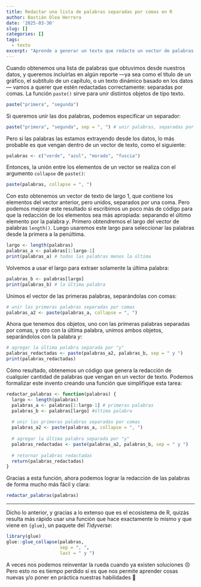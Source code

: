 ```yaml
---
title: Redactar una lista de palabras separadas por comas en R 
author: Bastián Olea Herrera 
date: '2025-03-30' 
slug: [] 
categories: [] 
tags:
  - texto
excerpt: "Aprende a generar un texto que redacte un vector de palabras sueltas en una oración separada por comas y con el separador _y_ al final; por ejemplo: ’uno, dos y tres’. Útil para escribir programáticamente títulos, subtítulos y textos para reportes."
---
```


Cuando obtenemos una lista de palabras que obtuvimos desde nuestros datos, y
queremos incluirlas en algún reporte —ya sea como el título de un gráfico, el
subtítulo de un capítulo, o un texto dinámico basado en los datos— vamos a
querer que estén redactadas correctamente: separadas por comas. La función
`paste()` sirve para unir distintos objetos de tipo texto.

```r
paste("primera", "segunda")
```

Si queremos unir las dos palabras, podemos especificar un separador:

```r
paste("primera", "segunda", sep = ", ") # unir palabras, separadas por comas
```
Pero si las palabras las estamos extrayendo desde los datos, lo más probable es
que vengan dentro de un vector de texto, como el siguiente:

```r
palabras <- c("verde", "azul", "morado", "fuscia")
```

Entonces, la unión entre los elementos de un vector se realiza con el argumento
`collapse` de `paste()`:

```r
paste(palabras, collapse = ", ")
```

Con esto obtenemos un vector de texto de largo 1, que contiene los elementos del
vector anterior, pero unidos, separados por una coma. Pero podemos mejorar este
resultado si escribimos un poco más de código para que la redacción de los
elementos sea más apropiada: separando el último elemento por la palabra _y_.
Primero obtendremos el largo del vector de palabras `length()`. Luego usaremos
este largo para seleccionar las palabras desde la primera a la penúltima.
```r
largo <- length(palabras)
palabras_a <- palabras[1:largo-1]
print(palabras_a) # todas las palabras menos la última
```
Volvemos a usar el largo para extraer solamente la última palabra:
```r
palabras_b <- palabras[largo]
print(palabras_b) # la última palabra
```
Unimos el vector de las primeras palabras, separándolas con comas:
```r
# unir las primeras palabras separadas por comas
palabras_a2 <- paste(palabras_a, collapse = ", ")
```
Ahora que tenemos dos objetos, uno con las primeras palabras separadas por
comas, y otro con la última palabra, unimos ambos objetos, separándolos con la
palabra _y_:
```r
# agregar la última palabra separada por "y"
palabras_redactadas <- paste(palabras_a2, palabras_b, sep = " y ")
print(palabras_redactadas)
```

Cómo resultado, obtenemos un código que genera la redacción de cualquier cantidad de palabras que vengan en un vector de texto. Podemos formalizar este invento creando una función que simplifique esta tarea:

```r
redactar_palabras <- function(palabras) {
  largo <- length(palabras)
  palabras_a <- palabras[1:largo-1] # primeras palabras
  palabras_b <- palabras[largo] #última palabra
  
  # unir las primeras palabras separadas por comas
  palabras_a2 <- paste(palabras_a, collapse = ", ")
  
  # agregar la última palabra separada por "y"
  palabras_redactadas <- paste(palabras_a2, palabras_b, sep = " y ")
  
  # retornar palabras redactadas
  return(palabras_redactadas)
}
```

Gracias a esta función, ahora podemos lograr la redacción de las palabras de forma mucho más fácil y clara:
```r
redactar_palabras(palabras)
```

---

Dicho lo anterior, y gracias a lo extenso que es el ecosistema de R, quizás resulta más rápido usar una función que hace exactamente lo mismo y que viene en `{glue}`, un paquete del _Tidyverse_:

```r
library(glue)
glue::glue_collapse(palabras, 
                    sep = ", ", 
                    last = " y ")
```

A veces nos podemos reinventar la rueda cuando ya existen soluciones 😣 Pero esto no es tiempo perdido si es que nos permite aprender cosas nuevas y/o poner en práctica nuestras habilidades 🥰